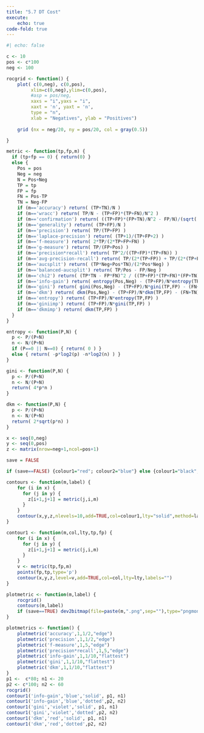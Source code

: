 ```yaml
---
title: "5.7 DT Cost"
execute: 
    echo: true
code-fold: true
---
```



```r
#| echo: false

c <- 10 
pos <- c*100 
neg <- 100

rocgrid <- function() {
	plot( c(0,neg), c(0,pos),
		 xlim=c(0,neg),ylim=c(0,pos),
		 #asp = pos/neg,
		 xaxs = "i",yaxs = "i",
		 xaxt = 'n', yaxt = 'n',
		 type = "n",
		 xlab = "Negatives", ylab = "Positives")
	
	grid (nx = neg/20, ny = pos/20, col = gray(0.5))

}

metric <- function(tp,fp,m) {
  if (tp+fp == 0) { return(0) }
  else {
    Pos = pos
    Neg = neg
    N = Pos+Neg
    TP = tp
    FP = fp
    FN = Pos-TP
    TN = Neg-FP
    if (m=='accuracy') return( (TP+TN)/N ) 
    if (m=='wracc') return( TP/N - (TP+FP)*(TP+FN)/N^2 ) 
    if (m=='confirmation') return( ((TP+FP)*(FP+TN)/N^2 - FP/N)/(sqrt((TP+FP)*(FP+TN)/N^2) - (TP+FP)*(FP+TN)/N^2) ) 
    if (m=='generality') return( (TP+FP)/N ) 
    if (m=='precision') return( TP/(TP+FP) ) 
    if (m=='laplace-precision') return( (TP+1)/(TP+FP+2) ) 
    if (m=='f-measure') return( 2*TP/(2*TP+FP+FN) ) 
    if (m=='g-measure') return( TP/(FP+Pos) ) 
    if (m=='precision*recall') return( TP^2/((TP+FP)*(TP+FN)) ) 
    if (m=='avg-precision-recall') return( TP/(2*(TP+FP)) + TP/(2*(TP+FN)) ) 
    if (m=='aucsplit') return( (TP*Neg+Pos*TN)/(2*Pos*Neg) ) 
    if (m=='balanced-aucsplit') return( TP/Pos - FP/Neg ) 
    if (m=='chi2') return( (TP*TN - FP*FN)^2 / ((TP+FP)*(TP+FN)*(FP+TN)*(FN+TN)) ) 
    if (m=='info-gain') return( entropy(Pos,Neg) - (TP+FP)/N*entropy(TP,FP) - (FN+TN)/N*entropy(FN,TN) )
    if (m=='gini') return( gini(Pos,Neg) - (TP+FP)/N*gini(TP,FP) - (FN+TN)/N*gini(FN,TN) )
    if (m=='dkm') return( dkm(Pos,Neg) - (TP+FP)/N*dkm(TP,FP) - (FN+TN)/N*dkm(FN,TN) )
    if (m=='entropy') return( (TP+FP)/N*entropy(TP,FP) )
    if (m=='giniimp') return( (TP+FP)/N*gini(TP,FP) )
    if (m=='dkmimp') return( dkm(TP,FP) )
  }
}

entropy <- function(P,N) {
  p <- P/(P+N)
  n <- N/(P+N)
  if (P==0 || N==0) { return( 0 ) }
  else { return( -p*log2(p) -n*log2(n) ) }
}

gini <- function(P,N) {
  p <- P/(P+N)
  n <- N/(P+N)
  return( 4*p*n )	
}

dkm <- function(P,N) {
  p <- P/(P+N)
  n <- N/(P+N)
  return( 2*sqrt(p*n) )	
}

x <- seq(0,neg)
y <- seq(0,pos)
z <- matrix(nrow=neg+1,ncol=pos+1)

save = FALSE

if (save==FALSE) {colour1="red"; colour2="blue"} else {colour1="black"; colour2="black"}

contours <- function(m,label) {
	for (i in x) {
	  for (j in y) {
		z[i+1,j+1] = metric(j,i,m)
	  }
	}
	contour(x,y,z,nlevels=10,add=TRUE,col=colour1,lty="solid",method=label)
}

contour1 <- function(m,col,lty,tp,fp) {
	for (i in x) {
	  for (j in y) {
		z[i+1,j+1] = metric(j,i,m)
	  }
	}
	v <- metric(tp,fp,m)
	points(fp,tp,type='p')
	contour(x,y,z,level=v,add=TRUE,col=col,lty=lty,labels="")
}

plotmetric <- function(m,label) {
	rocgrid()
	contours(m,label)
	if (save==TRUE) dev2bitmap(file=paste(m,".png",sep=""),type="pngmono",res=300)
}

plotmetrics <- function() {
	plotmetric('accuracy',1,1/2,"edge")
	plotmetric('precision',1,1/2,"edge")
	plotmetric('f-measure',1,5,"edge")
	plotmetric('precision*recall',1,5,"edge")
	plotmetric('info-gain',1,1/10,"flattest")
	plotmetric('gini',1,1/10,"flattest")
	plotmetric('dkm',1,1/10,"flattest")
}
p1 <-  c*80; n1 <- 20
p2 <- c*100; n2 <- 60
rocgrid()
contour1('info-gain','blue','solid', p1, n1)
contour1('info-gain','blue','dotted',p2, n2)
contour1('gini','violet','solid', p1, n1)
contour1('gini','violet','dotted',p2, n2)
contour1('dkm','red','solid', p1, n1)
contour1('dkm','red','dotted',p2, n2)

```
